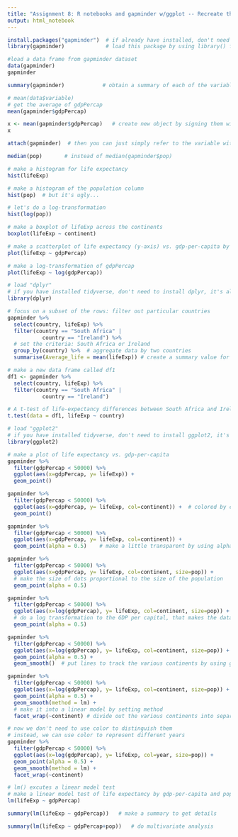 ```yaml
---
title: "Assignment 8: R notebooks and gapminder w/ggplot -- Recreate the outcomes of Greg Martin's R video"
output: html_notebook
---
```


```r
install.packages("gapminder")  # if already have installed, don't need to re-install
library(gapminder)             # load this package by using library() function

```

```r
#load a data frame from gapminder dataset
data(gapminder)
gapminder
```

```r
summary(gapminder)            # obtain a summary of each of the variables in the data frame
```

```r
# mean(data$variable)
# get the average of gdpPercap
mean(gapminder$gdpPercap)
```

```r
x <- mean(gapminder$gdpPercap)   # create new object by signing them with "<-" sign
x
```

```r
attach(gapminder)  # then you can just simply refer to the variable without having the name of the data frame and $ sign
```

```r
median(pop)       # instead of median(gapminder$pop)
```

```r
# make a histogram for life expectancy
hist(lifeExp)     
```

```r
# make a histogram of the population column
hist(pop)  # but it's ugly...     
```

```r
# let's do a log-transformation
hist(log(pop))
```

```r
# make a boxplot of lifeExp across the continents
boxplot(lifeExp ~ continent)
```

```r
# make a scatterplot of life expectancy (y-axis) vs. gdp-per-capita by using the plot() function
plot(lifeExp ~ gdpPercap)
```

```r
# make a log-transformation of gdpPercap
plot(lifeExp ~ log(gdpPercap))

```

```r
# load "dplyr"
# if you have installed tidyverse, don't need to install dplyr, it's already part of the tidyverse
library(dplyr)
```

```r
# focus on a subset of the rows: filter out particular countries
gapminder %>%
  select(country, lifeExp) %>%
  filter(country == "South Africa" |
           country == "Ireland") %>%
  # set the criteria: South Africa or Ireland
  group_by(country) %>%  # aggregate data by two countries
  summarise(Average_life = mean(lifeExp)) # create a summary value for the average
```

```r
# make a new data frame called df1
df1 <- gapminder %>%
  select(country, lifeExp) %>%
  filter(country == "South Africa" |
           country == "Ireland")

# A t-test of life-expectancy differences between South Africa and Ireland 
t.test(data = df1, lifeExp ~ country)
```

```r
# load "ggplot2"
# if you have installed tidyverse, don't need to install ggplot2, it's already part of the tidyverse
library(ggplot2)
```

```r
# make a plot of life expectancy vs. gdp-per-capita
gapminder %>%
  filter(gdpPercap < 50000) %>%
  ggplot(aes(x=gdpPercap, y= lifeExp)) +
  geom_point()
```

```r
gapminder %>%
  filter(gdpPercap < 50000) %>%
  ggplot(aes(x=gdpPercap, y= lifeExp, col=continent)) +  # colored by continents
  geom_point()
```

```r
gapminder %>%
  filter(gdpPercap < 50000) %>%
  ggplot(aes(x=gdpPercap, y= lifeExp, col=continent)) +
  geom_point(alpha = 0.5)    # make a little transparent by using alpha
```

```r
gapminder %>%
  filter(gdpPercap < 50000) %>%
  ggplot(aes(x=gdpPercap, y= lifeExp, col=continent, size=pop)) +
  # make the size of dots proportional to the size of the population
  geom_point(alpha = 0.5)   
```

```r
gapminder %>%
  filter(gdpPercap < 50000) %>%
  ggplot(aes(x=log(gdpPercap), y= lifeExp, col=continent, size=pop)) +
  # do a log transformation to the GDP per capital, that makes the data more linear
  geom_point(alpha = 0.5)
```

```r
gapminder %>%
  filter(gdpPercap < 50000) %>%
  ggplot(aes(x=log(gdpPercap), y= lifeExp, col=continent, size=pop)) +
  geom_point(alpha = 0.5) +
  geom_smooth()  # put lines to track the various continents by using geom_smooth
```

```r
gapminder %>%
  filter(gdpPercap < 50000) %>%
  ggplot(aes(x=log(gdpPercap), y= lifeExp, col=continent, size=pop)) +
  geom_point(alpha = 0.5) +
  geom_smooth(method = lm) +
  # make it into a linear model by setting method
  facet_wrap(~continent) # divide out the various continents into separate facets by facet_wrap
```

```r
# now we don't need to use color to distinguish them
# instead, we can use color to represent different years
gapminder %>%
  filter(gdpPercap < 50000) %>%
  ggplot(aes(x=log(gdpPercap), y= lifeExp, col=year, size=pop)) +
  geom_point(alpha = 0.5) +
  geom_smooth(method = lm) +
  facet_wrap(~continent)
```

```r
# lm() excutes a linear model test
# make a linear model test of life expectancy by gdp-per-capita and population
lm(lifeExp ~ gdpPercap)
```

```r
summary(lm(lifeExp ~ gdpPercap))   # make a summary to get details
```

```r
summary(lm(lifeExp ~ gdpPercap+pop))   # do multivariate analysis
```

